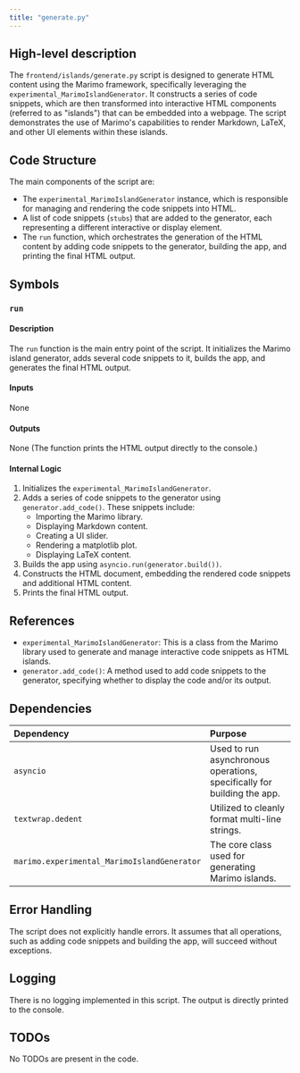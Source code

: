```yaml
---
title: "generate.py"
---
```


## High-level description

The `frontend/islands/generate.py` script is designed to generate HTML content using the Marimo framework, specifically leveraging the `experimental_MarimoIslandGenerator`. It constructs a series of code snippets, which are then transformed into interactive HTML components (referred to as "islands") that can be embedded into a webpage. The script demonstrates the use of Marimo's capabilities to render Markdown, LaTeX, and other UI elements within these islands.

## Code Structure

The main components of the script are:
- The `experimental_MarimoIslandGenerator` instance, which is responsible for managing and rendering the code snippets into HTML.
- A list of code snippets (`stubs`) that are added to the generator, each representing a different interactive or display element.
- The `run` function, which orchestrates the generation of the HTML content by adding code snippets to the generator, building the app, and printing the final HTML output.

## Symbols

### `run`
#### Description
The `run` function is the main entry point of the script. It initializes the Marimo island generator, adds several code snippets to it, builds the app, and generates the final HTML output.

#### Inputs
None

#### Outputs
None (The function prints the HTML output directly to the console.)

#### Internal Logic
1. Initializes the `experimental_MarimoIslandGenerator`.
2. Adds a series of code snippets to the generator using `generator.add_code()`. These snippets include:
   - Importing the Marimo library.
   - Displaying Markdown content.
   - Creating a UI slider.
   - Rendering a matplotlib plot.
   - Displaying LaTeX content.
3. Builds the app using `asyncio.run(generator.build())`.
4. Constructs the HTML document, embedding the rendered code snippets and additional HTML content.
5. Prints the final HTML output.

## References

- `experimental_MarimoIslandGenerator`: This is a class from the Marimo library used to generate and manage interactive code snippets as HTML islands.
- `generator.add_code()`: A method used to add code snippets to the generator, specifying whether to display the code and/or its output.

## Dependencies

| Dependency | Purpose |
|:-----------|:--------|
| `asyncio` | Used to run asynchronous operations, specifically for building the app. |
| `textwrap.dedent` | Utilized to cleanly format multi-line strings. |
| `marimo.experimental_MarimoIslandGenerator` | The core class used for generating Marimo islands. |

## Error Handling

The script does not explicitly handle errors. It assumes that all operations, such as adding code snippets and building the app, will succeed without exceptions.

## Logging

There is no logging implemented in this script. The output is directly printed to the console.

## TODOs

No TODOs are present in the code.